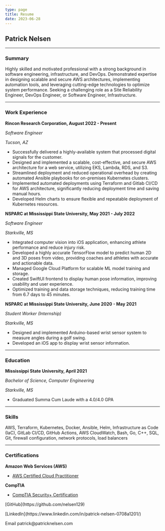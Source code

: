 ```yaml
---
type: page
title: Resume
date: 2023-06-28
---
```


## Patrick Nelsen

---

### Summary

Highly skilled and motivated professional with a strong background in
software engineering, infrastructure, and DevOps. Demonstrated expertise
in designing scalable and secure AWS architectures, implementing
automation tools, and leveraging cutting-edge technologies to optimize
system performance. Seeking a challenging role as a Site Reliability
Engineer, DevOps Engineer, or Software Engineer, Infrastructure.

---

### Work Experience

**Rincon Research Corporation, August 2022 - Present**

_Software Engineer_

_Tucson, AZ_

- Successfully delivered a highly-available system that processed digital signals for the customer.
- Designed and implemented a scalable, cost-effective, and secure AWS architecture for a web service, utilizing EKS, Lambda, RDS, and S3.
- Streamlined deployment and reduced operational overhead by creating automated Ansible playbooks for on-premises Kubernetes clusters.
- Implemented automated deployments using Terraform and Gitlab CI/CD for AWS architecture, significantly reducing deployment time and saving manual hours.
- Developed Helm charts to ensure flexible and repeatable deployment of Kubernetes resources.

**NSPARC at Mississippi State University, May 2021 - July 2022**

_Software Engineer_

_Starkville, MS_

- Integrated computer vision into iOS application, enhancing athlete performance and reduce injury risk.
- Developed a highly accurate TensorFlow model to predict human 2D and 3D poses from video, providing coaches and athletes with accurate and actionable data.
- Managed Google Cloud Platform for scalable ML model training and storage.
- Created SwiftUI frontend to display human pose information, improving usability and user experience.
- Optimized training and data storage techniques, reducing training time from 6.7 days to 45 minutes.

**NSPARC at Mississippi State University, June 2020 - May 2021**

_Student Worker (Internship)_

_Starkville, MS_

- Designed and implemented Arduino-based wrist sensor system to measure angles during a golf swing.
- Developed an iOS app to display wrist sensor information.

---

### Education

**Mississippi State University, April 2021**

_Bachelor of Science, Computer Engineering_

_Starkville, MS_

- Graduated Summa Cum Laude with a 4.0/4.0 GPA

---

### Skills

AWS, Terraform, Kubernetes, Docker, Ansible, Helm, Infrastructure as Code (IaC),
GitLab CI/CD, GitHub Actions, AWS CloudWatch, Bash, Go, C++, SQL, Git, firewall
configuration, network protocols, load balancers

---

### Certifications

**Amazon Web Services (AWS)**

- [AWS Certified Cloud Practitioner](https://www.credly.com/badges/d406ac82-64ac-4ebb-93de-48ae204a53fb/public_url)

**CompTIA**

- [CompTIA Security+ Certification](https://www.credly.com/badges/038695da-32a9-494b-ac22-1eabad2c544a/public_url)

<div>
  <p>[GitHub](https://github.com/nelsen129)</p>
  <p>[LinkedIn](https://www.linkedin.com/in/patrick-nelsen-0708a1201/)</p>
  <p>Email patrick@patricknelsen.com</p>
</div>
